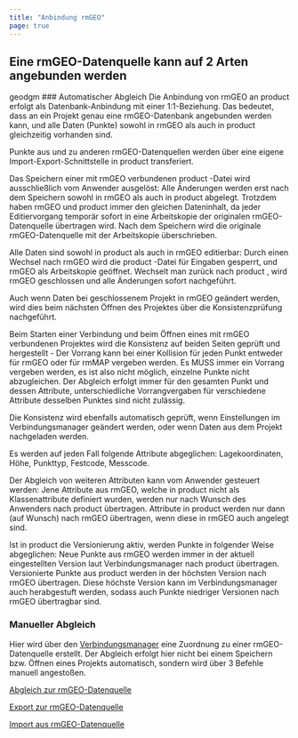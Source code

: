 ```yaml
---
title: "Anbindung rmGEO"
page: true
---
```

## Eine rmGEO-Datenquelle kann auf 2 Arten angebunden werden
<GeoDesigner>
 <Placeholder>geodgm</Placeholder> </GeoDesigner>
### Automatischer Abgleich
Die Anbindung von rmGEO an  <Placeholder>product</Placeholder>  erfolgt als Datenbank-Anbindung mit einer 1:1-Beziehung. Das bedeutet, dass an ein Projekt genau eine rmGEO-Datenbank angebunden werden kann, und alle Daten (Punkte) sowohl in rmGEO als auch in  <Placeholder>product</Placeholder>  gleichzeitig vorhanden sind. 

Punkte aus und zu anderen rmGEO-Datenquellen werden &#252;ber eine eigene Import-Export-Schnittstelle in  <Placeholder>product</Placeholder>   transferiert.

Das Speichern einer mit rmGEO verbundenen  <Placeholder>product</Placeholder> -Datei wird ausschlie&#223;lich vom Anwender ausgel&#246;st: Alle &#196;nderungen werden erst nach dem Speichern sowohl in rmGEO als auch in  <Placeholder>product</Placeholder>  abgelegt. Trotzdem haben rmGEO und  <Placeholder>product</Placeholder>   immer den gleichen Dateninhalt, da jeder Editiervorgang tempor&#228;r sofort in eine Arbeitskopie der originalen rmGEO-Datenquelle &#252;bertragen wird. Nach dem Speichern wird die originale rmGEO-Datenquelle mit der Arbeitskopie &#252;berschrieben.

Alle Daten sind sowohl in  <Placeholder>product</Placeholder>  als auch in rmGEO editierbar: Durch einen Wechsel nach rmGEO wird die  <Placeholder>product</Placeholder> -Datei f&#252;r Eingaben gesperrt, und rmGEO als Arbeitskopie ge&#246;ffnet. Wechselt man zur&#252;ck nach  <Placeholder>product</Placeholder> , wird rmGEO geschlossen und alle &#196;nderungen sofort nachgef&#252;hrt.

Auch wenn Daten bei geschlossenem Projekt in rmGEO ge&#228;ndert werden, wird dies beim n&#228;chsten &#214;ffnen des Projektes &#252;ber die Konsistenzpr&#252;fung nachgef&#252;hrt. 

Beim Starten einer Verbindung und beim &#214;ffnen eines mit rmGEO verbundenen Projektes wird die Konsistenz auf beiden Seiten gepr&#252;ft und hergestellt - Der Vorrang kann bei einer Kollision f&#252;r jeden Punkt entweder f&#252;r rmGEO oder f&#252;r rmMAP vergeben werden. Es MUSS immer ein Vorrang vergeben werden, es ist also nicht m&#246;glich, einzelne Punkte nicht abzugleichen. Der Abgleich erfolgt immer f&#252;r den gesamten Punkt und dessen Attribute, unterschiedliche Vorrangvergaben f&#252;r verschiedene Attribute desselben Punktes sind nicht zul&#228;ssig.

Die Konsistenz wird ebenfalls automatisch gepr&#252;ft, wenn Einstellungen im Verbindungsmanager ge&#228;ndert werden, oder wenn Daten aus dem Projekt nachgeladen werden.

Es werden auf jeden Fall folgende Attribute abgeglichen:  Lagekoordinaten, H&#246;he, Punkttyp, Festcode, Messcode.

Der Abgleich von weiteren Attributen kann vom Anwender gesteuert werden: Jene Attribute aus rmGEO, welche in  <Placeholder>product</Placeholder>  nicht als Klassenattribute definiert wurden, werden nur nach Wunsch des Anwenders nach  <Placeholder>product</Placeholder>  &#252;bertragen. Attribute in  <Placeholder>product</Placeholder>  werden nur dann (auf Wunsch) nach rmGEO &#252;bertragen, wenn diese in rmGEO auch angelegt sind.

Ist in  <Placeholder>product</Placeholder>  die Versionierung aktiv, werden Punkte in folgender Weise abgeglichen:
Neue Punkte aus rmGEO werden immer in der aktuell eingestellten Version laut Verbindungsmanager nach  <Placeholder>product</Placeholder>  &#252;bertragen.
Versionierte Punkte aus  <Placeholder>product</Placeholder>  werden in der h&#246;chsten Version nach rmGEO &#252;bertragen. Diese h&#246;chste Version kann im Verbindungsmanager auch herabgestuft werden, sodass auch Punkte niedriger Versionen nach rmGEO &#252;bertragbar sind.

### Manueller Abgleich
Hier wird &#252;ber den [Verbindungsmanager](../daten/rmgeo-verbindungsmanager)
 eine Zuordnung zu einer rmGEO-Datenquelle erstellt.
Der Abgleich erfolgt hier nicht bei einem Speichern bzw. &#214;ffnen eines Projekts automatisch, sondern wird &#252;ber 3 Befehle manuell angesto&#223;en.

[Abgleich zur rmGEO-Datenquelle](../daten/abgleich-rmgeo4)

[Export zur rmGEO-Datenquelle](../daten/export-rmgeo4)

[Import aus rmGEO-Datenquelle](../daten/import-rmgeo4)


